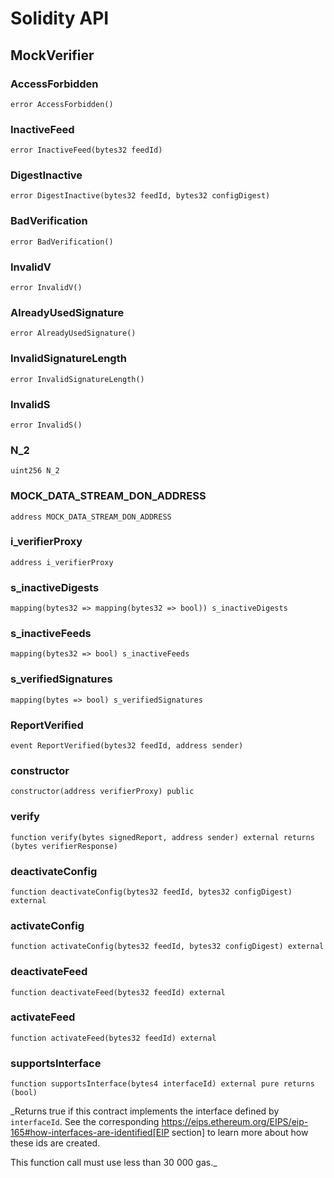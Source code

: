 # Solidity API

## MockVerifier

### AccessForbidden

```solidity
error AccessForbidden()
```

### InactiveFeed

```solidity
error InactiveFeed(bytes32 feedId)
```

### DigestInactive

```solidity
error DigestInactive(bytes32 feedId, bytes32 configDigest)
```

### BadVerification

```solidity
error BadVerification()
```

### InvalidV

```solidity
error InvalidV()
```

### AlreadyUsedSignature

```solidity
error AlreadyUsedSignature()
```

### InvalidSignatureLength

```solidity
error InvalidSignatureLength()
```

### InvalidS

```solidity
error InvalidS()
```

### N_2

```solidity
uint256 N_2
```

### MOCK_DATA_STREAM_DON_ADDRESS

```solidity
address MOCK_DATA_STREAM_DON_ADDRESS
```

### i_verifierProxy

```solidity
address i_verifierProxy
```

### s_inactiveDigests

```solidity
mapping(bytes32 => mapping(bytes32 => bool)) s_inactiveDigests
```

### s_inactiveFeeds

```solidity
mapping(bytes32 => bool) s_inactiveFeeds
```

### s_verifiedSignatures

```solidity
mapping(bytes => bool) s_verifiedSignatures
```

### ReportVerified

```solidity
event ReportVerified(bytes32 feedId, address sender)
```

### constructor

```solidity
constructor(address verifierProxy) public
```

### verify

```solidity
function verify(bytes signedReport, address sender) external returns (bytes verifierResponse)
```

### deactivateConfig

```solidity
function deactivateConfig(bytes32 feedId, bytes32 configDigest) external
```

### activateConfig

```solidity
function activateConfig(bytes32 feedId, bytes32 configDigest) external
```

### deactivateFeed

```solidity
function deactivateFeed(bytes32 feedId) external
```

### activateFeed

```solidity
function activateFeed(bytes32 feedId) external
```

### supportsInterface

```solidity
function supportsInterface(bytes4 interfaceId) external pure returns (bool)
```

\_Returns true if this contract implements the interface defined by
`interfaceId`. See the corresponding
https://eips.ethereum.org/EIPS/eip-165#how-interfaces-are-identified[EIP
section] to learn more about how these ids are created.

This function call must use less than 30 000 gas.\_
